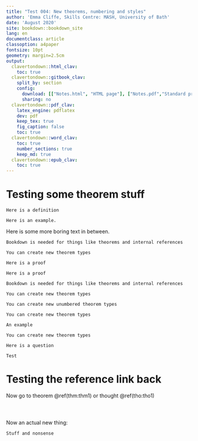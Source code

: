 ```yaml
---
title: "Test 004: New theorems, numbering and styles"
author: 'Emma Cliffe, Skills Centre: MASH, University of Bath'
date: 'August 2020'
site: bookdown::bookdown_site
lang: en
documentclass: article
classoption: a4paper
fontsize: 10pt
geometry: margin=2.5cm
output:
  clavertondown::html_clav:
    toc: true
  clavertondown::gitbook_clav:
    split_by: section
    config:
      download: [["Notes.html", "HTML page"], ["Notes.pdf","Standard print PDF"], ["NotesClear.pdf","Clear print PDF"], ["NotesLarge.pdf","Large print PDF"], ["Notes.docx","Accessible Word document"], ["Notes.epub","Accessible EPub book" ]]
      sharing: no
  clavertondown::pdf_clav:
    latex_engine: pdflatex
    dev: pdf
    keep_tex: true
    fig_caption: false
    toc: true
  clavertondown::word_clav:
    toc: true
    number_sections: true
    keep_md: true
  clavertondown::epub_clav:
    toc: true
---
```

# Testing some theorem stuff

```definition
Here is a definition
```

```example
Here is an example.
```

Here is some more boring text in between.

```theorem
Bookdown is needed for things like theorems and internal references
```

```proposition
You can create new theorem types
```

```newtheorem
Here is a proof
```

```proof
Here is a proof
```

```proposition
Bookdown is needed for things like theorems and internal references
```

```newtheorem
You can create new theorem types
```

```newtheorem
You can create new unumbered theorem types
```

```newtheorem
You can create new theorem types
```

```newtheorem
An example
```

```newtheorem
You can create new theorem types
```

```newtheorem
Here is a question
```

```solution
Test
```

# Testing the reference link back

Now go to theorem \@ref(thm:thm1) or thought \@ref(tho:tho1)

```solution
```

```definition
```

```newtheorem
```

Now an actual new thing:
```newtheorem
Stuff and nonsense
```